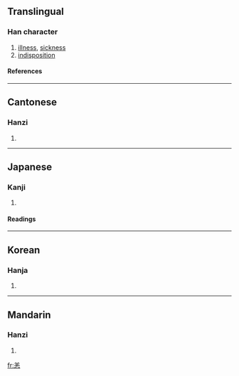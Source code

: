 ==Translingual==
===Han character===
{{Han char|rn=61|rad=心|as=06|sn=10|four=8033<sub>1</sub>|canj=廿土心 (TGP)}}
# [[illness]], [[sickness]]
# [[indisposition]]
====References====
{{Han ref|kx=0384.230|dkj=10565|dj=0715.060|hdz=42292.100|uh=6059|ud=24665|bh=AE7E|bd=44670}}
----
==Cantonese==
===Hanzi===
{{yue-hanzi|jyut=|y=yeung6}}
# {{defn|Cantonese}}
----
==Japanese==
===Kanji===
{{ja-kanji|grade=|rs=心06}}
# {{defn|Japanese}} 
====Readings====
{{ja-readings|on=[[よう]] (yō)|kun=[[つつが]] (tsutsuga)}}
----
==Korean==
===Hanja===
{{ko-hanja|hangeul=양|eumhun=|rv=yang|mr=yang|y=ayng}}
# {{defn|Korean}}
----
==Mandarin==
===Hanzi===
{{cmn-hanzi|pin=[[yàng]] (yang4)|wg=yang<sup>4</sup>}}
# {{defn|Mandarin}}

[[fr:恙]]